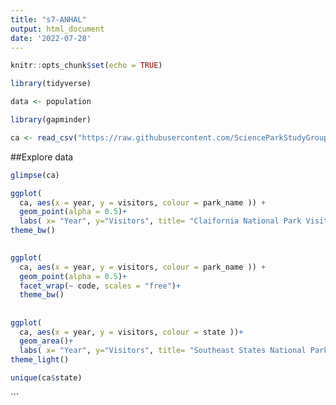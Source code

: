 ```yaml
---
title: "s7-ANHAL"
output: html_document
date: '2022-07-28'
---
```


```r
knitr::opts_chunk$set(echo = TRUE)
```

```r
library(tidyverse)
```


```r
data <- population
```

```r
library(gapminder)
```



```r
ca <- read_csv("https://raw.githubusercontent.com/ScienceParkStudyGroup/r-lesson-based-on-ohi-data-training/gh-pages/data/ca.csv")
```
##Explore data
```r
glimpse(ca)
```
```r
ggplot(
  ca, aes(x = year, y = visitors, colour = park_name )) +
  geom_point(alpha = 0.5)+
  labs( x= "Year", y="Visitors", title= "Claifornia National Park Visitatiom")+
theme_bw()
 
```
```r
ggplot(
  ca, aes(x = year, y = visitors, colour = park_name )) +
  geom_point(alpha = 0.5)+
  facet_wrap(~ code, scales = "free")+
  theme_bw()
```

##

```r
ggplot(
  ca, aes(x = year, y = visitors, colour = state ))+
  geom_area()+
  labs( x= "Year", y="Visitors", title= "Southeast States National Park Visitation")+
theme_light()

```


```r
unique(ca$state)
```


```


